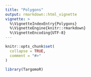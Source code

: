 ```yaml
---
title: "Polygons"
output: rmarkdown::html_vignette
vignette: >
  %\VignetteIndexEntry{Polygons}
  %\VignetteEngine{knitr::rmarkdown}
  %\VignetteEncoding{UTF-8}
---
```


```r
knitr::opts_chunk$set(
  collapse = TRUE,
  comment = "#>"
)
```

```r
library(TargomoR)
```
